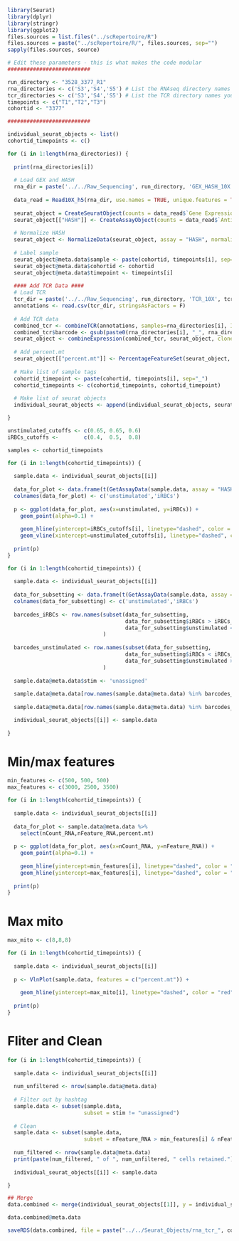 ```r
library(Seurat)
library(dplyr)
library(stringr)
library(ggplot2)
files.sources = list.files("../scRepertoire/R")
files.sources = paste("../scRepertoire/R/", files.sources, sep="")
sapply(files.sources, source)
```

```r
# Edit these parameters - this is what makes the code modular
##########################

run_directory <- "3528_3377_R1"
rna_directories <- c('S3','S4','S5') # List the RNAseq directory names you want to analyze
tcr_directories <- c('S3','S4','S5') # List the TCR directory names you want to analyze in order that corresponds to 'cite_directories'
timepoints <- c("T1","T2","T3")
cohortid <- "3377"

##########################
```

```r
individual_seurat_objects <- list()
cohortid_timepoints <- c()

for (i in 1:length(rna_directories)) {
  
  print(rna_directories[i])
  
  # Load GEX and HASH
  rna_dir = paste('../../Raw_Sequencing', run_directory, 'GEX_HASH_10X', rna_directories[i], "filtered_feature_bc_matrix.h5", sep='/')
  
  data_read = Read10X_h5(rna_dir, use.names = TRUE, unique.features = TRUE) # Read data into Seurat
  
  seurat_object = CreateSeuratObject(counts = data_read$`Gene Expression`)
  seurat_object[["HASH"]] <- CreateAssayObject(counts = data_read$`Antibody Capture`)
  
  # Normalize HASH
  seurat_object <- NormalizeData(seurat_object, assay = "HASH", normalization.method = "CLR")
  
  # Label sample
  seurat_object@meta.data$sample <- paste(cohortid, timepoints[i], sep="_")
  seurat_object@meta.data$cohortid <- cohortid
  seurat_object@meta.data$timepoint <- timepoints[i]
  
  #### Add TCR Data ####
  # Load TCR
  tcr_dir = paste('../../Raw_Sequencing', run_directory, 'TCR_10X', tcr_directories[i], 'filtered_contig_annotations.csv', sep='/')
  annotations <- read.csv(tcr_dir, stringsAsFactors = F)
  
  # Add TCR data
  combined_tcr <- combineTCR(annotations, samples=rna_directories[i], ID=rna_directories[i], cells ="T-AB", filterMulti = FALSE)[[1]]
  combined_tcr$barcode <- gsub(paste0(rna_directories[i], "_", rna_directories[i], "_"), "", combined_tcr$barcode)
  seurat_object <- combineExpression(combined_tcr, seurat_object, cloneCall="aa")
  
  # Add percent.mt
  seurat_object[["percent.mt"]] <- PercentageFeatureSet(seurat_object, pattern = "^MT-")
  
  # Make list of sample tags
  cohortid_timepoint <- paste(cohortid, timepoints[i], sep="_")
  cohortid_timepoints <- c(cohortid_timepoints, cohortid_timepoint)
  
  # Make list of seurat objects
  individual_seurat_objects <- append(individual_seurat_objects, seurat_object)

}

```

```r
unstimulated_cutoffs <- c(0.65, 0.65, 0.6)
iRBCs_cutoffs <-        c(0.4,  0.5,  0.8)

samples <- cohortid_timepoints

for (i in 1:length(cohortid_timepoints)) {
  
  sample.data <- individual_seurat_objects[[i]]
  
  data_for_plot <- data.frame(t(GetAssayData(sample.data, assay = "HASH")))
  colnames(data_for_plot) <- c('unstimulated','iRBCs')
  
  p <- ggplot(data_for_plot, aes(x=unstimulated, y=iRBCs)) + 
    geom_point(alpha=0.1) +
    
    geom_hline(yintercept=iRBCs_cutoffs[i], linetype="dashed", color = "red") + 
    geom_vline(xintercept=unstimulated_cutoffs[i], linetype="dashed", color = "red")
  
  print(p)
}
```


```r
for (i in 1:length(cohortid_timepoints)) {
  
  sample.data <- individual_seurat_objects[[i]]
  
  data_for_subsetting <- data.frame(t(GetAssayData(sample.data, assay = "HASH")))
  colnames(data_for_subsetting) <- c('unstimulated','iRBCs')
  
  barcodes_iRBCs <- row.names(subset(data_for_subsetting, 
                                     data_for_subsetting$iRBCs > iRBCs_cutoffs[i] & 
                                     data_for_subsetting$unstimulated < unstimulated_cutoffs[i])
                              )
  
  barcodes_unstimulated <- row.names(subset(data_for_subsetting, 
                                     data_for_subsetting$iRBCs < iRBCs_cutoffs[i] & 
                                     data_for_subsetting$unstimulated > unstimulated_cutoffs[i])
                              )
  
  sample.data@meta.data$stim <- 'unassigned'
  
  sample.data@meta.data[row.names(sample.data@meta.data) %in% barcodes_iRBCs,]$stim <- "iRBCs"
  
  sample.data@meta.data[row.names(sample.data@meta.data) %in% barcodes_unstimulated,]$stim <- "unstimulated"

  individual_seurat_objects[[i]] <- sample.data
  
}
```

# Min/max features
```r
min_features <- c(500, 500, 500)
max_features <- c(3000, 2500, 3500)

for (i in 1:length(cohortid_timepoints)) {
  
  sample.data <- individual_seurat_objects[[i]]
  
  data_for_plot <- sample.data@meta.data %>%
    select(nCount_RNA,nFeature_RNA,percent.mt)
  
  p <- ggplot(data_for_plot, aes(x=nCount_RNA, y=nFeature_RNA)) + 
    geom_point(alpha=0.1) +
    
    geom_hline(yintercept=min_features[i], linetype="dashed", color = "red") + 
    geom_hline(yintercept=max_features[i], linetype="dashed", color = "red")
  
  print(p)
}
```

# Max mito
```r
max_mito <- c(8,8,8)

for (i in 1:length(cohortid_timepoints)) {
  
  sample.data <- individual_seurat_objects[[i]]
  
  p <- VlnPlot(sample.data, features = c("percent.mt")) +
    
    geom_hline(yintercept=max_mito[i], linetype="dashed", color = "red")
  
  print(p)
}
```

# Fliter and Clean
```r
for (i in 1:length(cohortid_timepoints)) {
  
  sample.data <- individual_seurat_objects[[i]]
  
  num_unfiltered <- nrow(sample.data@meta.data)
  
  # Filter out by hashtag
  sample.data <- subset(sample.data, 
                        subset = stim != "unassigned")
  
  # Clean
  sample.data <- subset(sample.data, 
                        subset = nFeature_RNA > min_features[i] & nFeature_RNA < max_features[i] &  percent.mt < max_mito[i])
  
  num_filtered <- nrow(sample.data@meta.data)
  print(paste(num_filtered, " of ", num_unfiltered, " cells retained."))
  
  individual_seurat_objects[[i]] <- sample.data

}
```


```r
## Merge
data.combined <- merge(individual_seurat_objects[[1]], y = individual_seurat_objects[-1], add.cell.ids = cohortid_timepoints, project = cohortid)

data.combined@meta.data
```


```r
saveRDS(data.combined, file = paste("../../Seurat_Objects/rna_tcr_", cohortid, ".rds", sep=""))
```